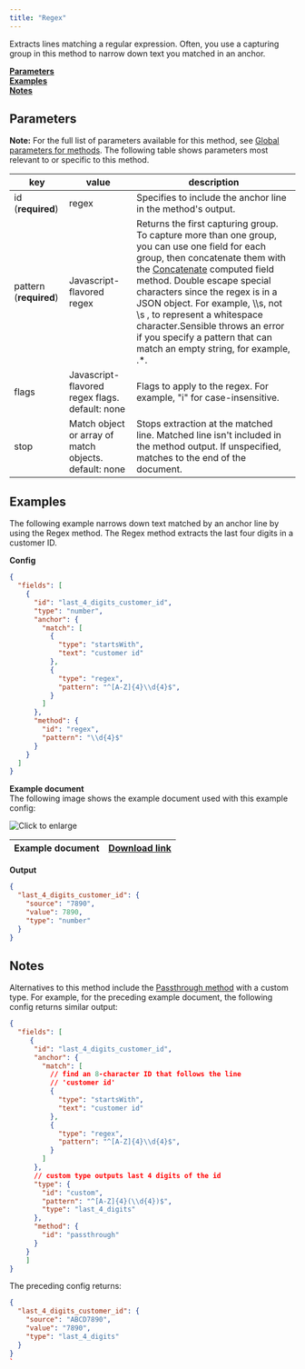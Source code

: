 ```yaml
---
title: "Regex"
---
```


Extracts lines matching a regular expression. Often, you use a capturing group in this method to narrow down text you matched in an anchor. 

[**Parameters**](/senseml-reference/methods/regex#parameters)  
[**Examples**](/senseml-reference/methods/regex#examples)  
[**Notes**](/senseml-reference/methods/regex#notes)

## Parameters

**Note:** For the full list of parameters available for this method, see [Global parameters for methods](/senseml-reference/field-query-object/method#global-parameters-for-methods). The following table shows parameters most relevant to or specific to this method.

| key                    | value                                                 | description                                                                                                                                                                                                                                                                                                                                                                                                                                 |
| ---------------------- | ----------------------------------------------------- | ------------------------------------------------------------------------------------------------------------------------------------------------------------------------------------------------------------------------------------------------------------------------------------------------------------------------------------------------------------------------------------------------------------------------------------------- |
| id (**required**)      | regex                                                 | Specifies to include the anchor line in the method's output.                                                                                                                                                                                                                                                                                                                                                                                |
| pattern (**required**) | Javascript-flavored regex                             | Returns the first capturing group. To capture more than one group, you can use one field for each group, then concatenate them with the [Concatenate](/senseml-reference/computed-field-methods/concatenate) computed field method. Double escape special characters since the regex is in a JSON object. For example, \\\\s, not \\s , to represent a whitespace character.Sensible throws an error if you specify a pattern that can match an empty string, for example, .\*. |
| flags                  | Javascript-flavored regex flags. default: none        | Flags to apply to the regex. For example, "i" for case-insensitive.                                                                                                                                                                                                                                                                                                                                                                         |
| stop                   | Match object or array of match objects. default: none | Stops extraction at the matched line. Matched line isn't included in the method output. If unspecified, matches to the end of the document.                                                                                                                                                                                                                                                                                                 |

## Examples

The following example narrows down text matched by an anchor line by using the Regex method. The Regex method extracts the last four digits in a customer ID.

**Config**

```JSON JSON 
{
  "fields": [
    {
      "id": "last_4_digits_customer_id",
      "type": "number",
      "anchor": {
        "match": [
          {
            "type": "startsWith",
            "text": "customer id"
          },
          {
            "type": "regex",
            "pattern": "^[A-Z]{4}\\d{4}$",
          }
        ]
      },
      "method": {
        "id": "regex",
        "pattern": "\\d{4}$"
      }
    }
  ]
}
```
**Example document**  
The following image shows the example document used with this example config:

![Click to enlarge](/images/regex.png)

| Example document | [Download link](https://raw.githubusercontent.com/sensible-hq/sensible-docs/main/readme-sync/assets/v0/pdfs/regex.pdf) |
| ---------------- | ---------------------------------------------------------------------------------------------------------------------- |

**Output**

```JSON JSON 
{
  "last_4_digits_customer_id": {
    "source": "7890",
    "value": 7890,
    "type": "number"
  }
}
```
## Notes

Alternatives to this method include the [Passthrough method](/senseml-reference/methods/passthrough) with a custom type. For example, for the preceding example document, the following config returns similar output:

```JSON JSON 
{
  "fields": [
     {
      "id": "last_4_digits_customer_id",
      "anchor": {
        "match": [
          // find an 8-character ID that follows the line
          // 'customer id'
          {
            "type": "startsWith",
            "text": "customer id"
          },
          {
            "type": "regex",
            "pattern": "^[A-Z]{4}\\d{4}$",
          }
        ]
      },
      // custom type outputs last 4 digits of the id
      "type": {
        "id": "custom",
        "pattern": "^[A-Z]{4}(\\d{4})$",
        "type": "last_4_digits"
      },
      "method": {
        "id": "passthrough"
      }
    }
    ]
}
```
The preceding config returns:

```JSON JSON 
{
  "last_4_digits_customer_id": {
    "source": "ABCD7890",
    "value": "7890",
    "type": "last_4_digits"
  }
}
`